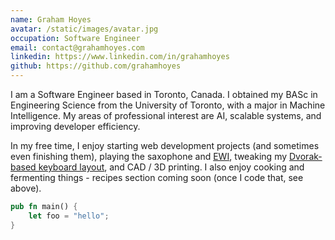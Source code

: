 ```yaml
---
name: Graham Hoyes
avatar: /static/images/avatar.jpg
occupation: Software Engineer
email: contact@grahamhoyes.com
linkedin: https://www.linkedin.com/in/grahamhoyes
github: https://github.com/grahamhoyes
---
```


I am a Software Engineer based in Toronto, Canada. I obtained my BASc in Engineering Science from the University of Toronto, with a major in Machine Intelligence. My areas of professional interest are AI, scalable systems, and improving developer efficiency.

In my free time, I enjoy starting web development projects (and sometimes even finishing them), playing the saxophone and [EWI](https://www.youtube.com/watch?v=HYie77YHkns), tweaking my [Dvorak-based keyboard layout](https://github.com/grahamhoyes/qmk_firmware/blob/grahamhoyes/zodiark/keyboards/aleblazer/zodiark/keymaps/grahamhoyes/keymap.c), and CAD / 3D printing. I also enjoy cooking and fermenting things - recipes section coming soon (once I code that, see above).

```rust showLineNumbers
pub fn main() {
    let foo = "hello";
}
```
